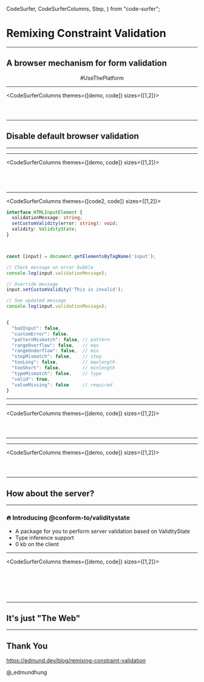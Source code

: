   CodeSurfer,
  CodeSurferColumns,
  Step,
} from "code-surfer";


<Layout>

# Remixing Constraint Validation

</Layout>

---

<Layout>

## A browser mechanism for form validation

<center>#UseThePlatform</center>

</Layout>

---

<CodeSurferColumns themes={[demo, code]} sizes={[1,2]}>

<Step>

<Example src="./examples/1a" />

```jsx file=./01a.jsx title="HTML Form"
```

</Step>

<Step>

<Example src="./examples/1b" />

```diff 10 title="Validation Attributes"
```

</Step>

<Step>

<Example src="./examples/1b" />

```jsx 8:12,16:22,26:30 file=./01b.jsx title="Validation Attributes"
```

</Step>

</CodeSurferColumns>

---


<Layout>

## Disable default browser validation

</Layout>

---

<Layout title="Enhancing the validation flow">

<Picture src="/assets/enhanced-validation-flow.png" />

</Layout>

---

<CodeSurferColumns themes={[demo, code]} sizes={[1,2]}>

<Step>

<Example src="./examples/1b" />

```jsx file=./01b.jsx
```

</Step>

<Step>

<Example src="./examples/2a" />

```jsx file=./02a.jsx title="Disable default brower validation"
```

</Step>

<Step>

<Example src="./examples/2b" />

```jsx file=./02b.jsx title="Reimplement using form.reportValidity()"
```

</Step>

<Step>

<Example src="./examples/2b" />

```diff 10:12 title="Reimplement using form.reportValidity()"
```

</Step>

</CodeSurferColumns>

---

<CodeSurferColumns themes={[code2, code]} sizes={[1,2]}>

<Step>

```ts title="The error interface"
interface HTMLInputElement {
  validationMessage: string; 
  setCustomValidity(error: string): void;
  validity: ValidityState;
}
```

```jsx


```

</Step>

<Step>

```diff 2,3 title="The error interface"
```

```jsx title="Validation message"
const [input] = document.getElementsByTagName('input');

// Check message on error bubble
console.log(input.validationMessage);

// Override message
input.setCustomValidity('This is invalid');

// See updated message
console.log(input.validationMessage);
```

</Step>

<Step>

```diff 4 title="The error interface"
```

```jsx title="ValidityState"
{
  "badInput": false,
  "customError": false,
  "patternMismatch": false, // pattern
  "rangeOverflow": false,   // max
  "rangeUnderflow": false,  // min
  "stepMismatch": false,    // step
  "tooLong": false,         // maxlength
  "tooShort": false,        // minlength
  "typeMismatch": false,    // type
  "valid": true,
  "valueMissing": false     // required
}
```

</Step>

</CodeSurferColumns>

---

<Layout title="New validation flow with error customized">

<Picture src="/assets/updated-validation-flow.png" />

</Layout>

---

<CodeSurferColumns themes={[demo, code]} sizes={[1,2]}>

<Step>

<Example src="./examples/2b" />

```jsx file=./02b.jsx
```

</Step>

<Step>

<Example src="./examples/3a" />

```jsx file=./03a.jsx title="Customize messages with setCustomValidity"
```

</Step>

<Step>

<Example src="./examples/3b" />

```jsx file=./03b.jsx title="Derive messages based on ValidityState"
```

</Step>

</CodeSurferColumns>

---

<Layout title="Validation flow with error synchronized">

<Picture src="/assets/final-validation-flow.png" />

</Layout>

---

<CodeSurferColumns themes={[demo, code]} sizes={[1,2]}>

<Step>

<Example src="./examples/3b" />

```jsx file=./03b.jsx
```

</Step>

<Step>

<Example src="./examples/4a" />

```jsx 35,40:49,60 file=./04a.jsx title="Synchronize messages through invalid event"
```

</Step>

<Step>

<Example src="./examples/4b" />

```jsx file=./04b.jsx title="Display error next to the input"
```

</Step>

</CodeSurferColumns>

---

<Layout>

## How about the server?

</Layout>

---

<Layout>

### 🔥 Introducing @conform-to/validitystate

- A package for you to perform server validation based on ValidityState
- Type inference support
- 0 kb on the client

</Layout>

---

<CodeSurferColumns themes={[demo, code]} sizes={[1,2]}>

<Step>

<Example src="./examples/4b" />

```jsx 68:99 file=./04b.jsx
```

</Step>

<Step>

<Example src="./examples/5a" />

```jsx 90,99,108 file=./05a.jsx title="Extract constraints of each form control"
```
</Step>

<Step>

<Example src="./examples/5a" />

```diff 4:19 title="Extract constraints of each form control"
```
</Step>

<Step>

<Example src="./examples/5b" />

```jsx 1 file=./05b.jsx title="Import parse helper"
```

</Step>

<Step>

<Example src="./examples/5b" />

```diff 54:66 title="Parse formData based on schema"
```

</Step>

<Step>

<Example src="./examples/5c" />

```jsx 69:77 file=./05c.jsx title="Synchronize error with client error state"
```

</Step>

</CodeSurferColumns>

---

<Layout>

## It's just "The Web"

</Layout>

---

<Layout>

## Thank You

https://edmund.dev/blog/remixing-constraint-validation

@_edmundhung

</Layout>